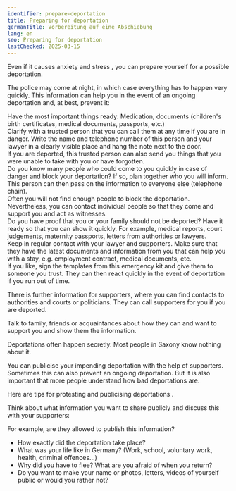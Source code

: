 ```yaml
---
identifier: prepare-deportation
title: Preparing for deportation
germanTitle: Vorbereitung auf eine Abschiebung
lang: en
seo: Preparing for deportation
lastChecked: 2025-03-15
---
```


Even if it causes <InternalShortLink identifier="stress">anxiety and stress</InternalShortLink> , you can prepare yourself for a possible deportation.

The police may come at night, in which case everything has to happen very quickly. This information can help you in the event of an ongoing deportation and, at best, prevent it:

Have the most important things ready: Medication, documents (children's birth certificates, medical documents, passports, etc.) <br/>
Clarify with a trusted person that you can call them at any time if you are in danger. Write the name and telephone number of this person and your lawyer in a clearly visible place and hang the note next to the door. <br/>
If you are deported, this trusted person can also send you things that you were unable to take with you or have forgotten. <br/>
Do you know many people who could come to you quickly in case of danger and block your deportation? If so, plan together who you will inform. This person can then pass on the information to everyone else (telephone chain). <br/>
Often you will not find enough people to block the deportation. Nevertheless, you can contact individual people so that they come and support you and act as witnesses. <br/>
Do you have proof that you or your family should not be deported? Have it ready so that you can show it quickly. For example, medical reports, court judgements, maternity passports, letters from authorities or lawyers. <br/>
Keep in regular contact with your lawyer and supporters. Make sure that they have the latest documents and information from you that can help you with a stay, e.g. employment contract, medical documents, etc. <br/>
If you like, sign the <InternalShortLink identifier="forms">templates</InternalShortLink> from this emergency kit and give them to someone you trust. They can then react quickly in the event of deportation if you run out of time. <br/>

There is further <InternalShortLink identifier="support">information for supporters</InternalShortLink>, where you can find <InternalShortLink identifier="contacts">contacts</InternalShortLink> to authorities and courts or politicians. They can call supporters for you if you are deported.

Talk to family, friends or acquaintances about how they can and want to support you and show them the information.

Deportations often happen secretly. Most people in Saxony know nothing about it.

You can publicise your impending deportation with the help of supporters. Sometimes this can also prevent an ongoing deportation. But it is also important that more people understand how bad deportations are.

Here are <InternalShortLink identifier="publicity">tips for protesting and publicising deportations</InternalShortLink> .

Think about what information you want to share publicly and discuss this with your supporters:

For example, are they allowed to publish this information?

- How exactly did the deportation take place?
- What was your life like in Germany? (Work, school, voluntary work, health, criminal offences...)
- Why did you have to flee? What are you afraid of when you return?
- Do you want to make your name or photos, letters, videos of yourself public or would you rather not?
